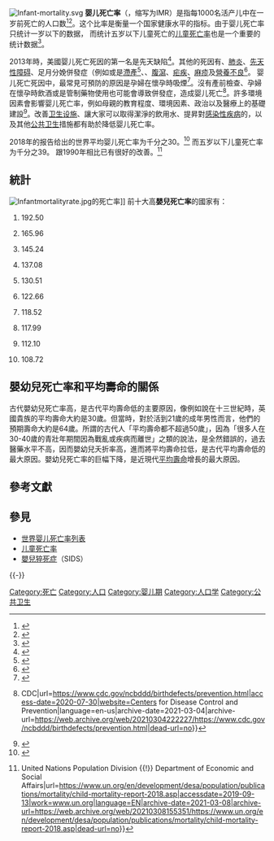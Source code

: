 {{Multiple issues|
{{expand language|1=en|page=|time=2019-09-13T12:04:55+00:00}}
{{Refimprove|time=2022-02-15T10:05:37+00:00}}
{{Expand|time=2018-03-25T11:20:44+00:00}}

}}
[[File:Infant-mortality.svg|thumb]]
'''婴儿死亡率'''（{{lang-en|infant mortality rate}}，缩写为IMR）是指每1000名活产儿中在一岁前死亡的人口数<ref>{{cite journal | vauthors = Mathews TJ, MacDorman MF | title = Infant mortality statistics from the 2009 period linked birth/infant death data set | journal = National Vital Statistics Reports | volume = 61 | issue = 8 | pages = 1–27 | date = January 2013 | pmid = 24979974 | url = https://www.cdc.gov/nchs/data/nvsr/nvsr61/nvsr61_08.pdf | access-date = 2020-08-25 | archive-date = 2020-11-15 | archive-url = https://web.archive.org/web/20201115121811/https://www.cdc.gov/nchs/data/nvsr/nvsr61/nvsr61_08.pdf | dead-url = no }}</ref><ref>{{Cite web|title=Indicator Metadata Registry Details|url=https://www.who.int/data/maternal-newborn-child-adolescent/monitor|access-date=2020-07-29|website=www.who.int|language=en|archive-date=2021-01-15|archive-url=https://web.archive.org/web/20210115104602/https://www.who.int/data/maternal-newborn-child-adolescent/monitor|dead-url=no}}</ref>{{Failed verification|reason=This is just a home page without information on IMR|date=August 2020}}。这个比率是衡量一个国家健康水平的指标。由于婴儿死亡率只统计一岁以下的数据， 而统计五岁以下儿童死亡的[[儿童死亡率|儿童死亡率]]也是一个重要的统计数据<ref>{{Cite news|url=https://data.unicef.org/topic/child-survival/under-five-mortality/|title=Under-Five Mortality|work=UNICEF|accessdate=2017-03-07|archive-date=2020-04-23|archive-url=https://web.archive.org/web/20200423234915/https://data.unicef.org/topic/child-survival/under-five-mortality/|dead-url=no}}</ref>。

2013年時，美國婴儿死亡死因的第一名是先天缺陷<ref name="pmid11837053">{{cite journal | vauthors = Mathews TJ, MacDorman MF, Menacker F | title = Infant mortality statistics from the 1999 period linked birth/infant death data set | journal = National Vital Statistics Reports | volume = 50 | issue = 4 | pages = 1–28 | date = January 2002 | pmid = 11837053 | doi = 10.1037/e558952006-001 | hdl = 1903/24216 | url = https://www.cdc.gov/nchs/data/nvsr/nvsr50/nvsr50_04.pdf | access-date = 2020-08-25 | archive-date = 2021-03-09 | archive-url = https://web.archive.org/web/20210309182709/http://www.cdc.gov/nchs/data/nvsr/nvsr50/nvsr50_04.pdf | dead-url = no }}</ref>。其他的死因有{{le|出生窒息|birth asphyxia}}、[[肺炎|肺炎]]、[[先天性障碍|先天性障碍]]、足月分娩併發症（例如{{le|臍帶脫垂|Umbilical cord prolapse}}或是[[滯產|滯產]]<ref>{{cite news|url=http://www.webmd.com/baby/understanding-labor-delivery-complications-basics#3|title=Labor and Delivery Complications -- the Basics|work=WebMD|access-date=2017-03-16|archive-date=2019-01-30|archive-url=https://web.archive.org/web/20190130091935/https://www.webmd.com/baby/understanding-labor-delivery-complications-basics#3|dead-url=no}}</ref>、{{le|新生兒感染|neonatal infection}}、[[腹瀉|腹瀉]]、[[疟疾|疟疾]]、[[麻疹|麻疹]]及[[營養不良|營養不良]]<ref>{{cite web |url=https://www.womenandchildrenfirst.org.uk/infant-mortality-newborn-health |title=Infant Mortality & Newborn Health |publisher=Women and Children First |access-date=2017-04-25 |archive-date=2019-12-10 |archive-url=https://web.archive.org/web/20191210053014/https://www.womenandchildrenfirst.org.uk/infant-mortality-newborn-health |dead-url=no }}</ref>。 婴儿死亡死因中，最常見可預防的原因是孕婦在懷孕時吸煙<ref name=pmid27467563>{{cite journal | vauthors = Hall ES, Venkatesh M, Greenberg JM | s2cid = 29303225 | title = A population study of first and subsequent pregnancy smoking behaviors in Ohio | journal = Journal of Perinatology | volume = 36 | issue = 11 | pages = 948–953 | date = November 2016 | pmid = 27467563 | doi = 10.1038/jp.2016.119 }}</ref>。沒有產前檢查、孕婦在懷孕時飲酒或是管制藥物使用也可能會導致併發症，造成婴儿死亡<ref>{{Cite web|last=CDC|date=2020-06-03|title=Commit to Healthy Choices to Help Prevent Birth Defects {{!}} CDC|url=https://www.cdc.gov/ncbddd/birthdefects/prevention.html|access-date=2020-07-30|website=Centers for Disease Control and Prevention|language=en-us|archive-date=2021-03-04|archive-url=https://web.archive.org/web/20210304222227/https://www.cdc.gov/ncbddd/birthdefects/prevention.html|dead-url=no}}</ref>{{Failed verification|reason=參考資料是有關避免一般性的先天缺陷，不是專指會造成新生兒死亡的先天缺陷|date=2020年8月}}。許多環境因素會影響婴儿死亡率，例如母親的教育程度、環境因素、政治以及醫療上的基礎建設<ref name=pmid26195213>{{cite journal | vauthors = Genowska A, Jamiołkowski J, Szafraniec K, Stepaniak U, Szpak A, Pająk A | title = Environmental and socio-economic determinants of infant mortality in Poland: an ecological study | journal = Environmental Health | volume = 14 | pages = 61 | date = July 2015 | pmid = 26195213 | pmc = 4508882 | doi = 10.1186/s12940-015-0048-1 }}</ref>。改善[[卫生设施|卫生设施]]、讓大家可以取得潔淨的飲用水、提昇對[[感染|感染性疾病]]的{{le|免疫|immunization}}，以及其他[[公共卫生|公共卫生]]措施都有助於降低婴儿死亡率。

2018年的报告给出的世界平均婴儿死亡率为千分之30。<ref>{{Cite journal|title=CHILD SURVIVAL: KEY FACTS AND FIGURES|author=UN Inter-agency Group for Child Mortality Estimation|url=https://childmortality.org/wp-content/uploads/2018/12/UN-IGME-Child-Mortality-Report-2018.pdf|journal=Levels & Trends in Child Mortality|issue=Report 2018|doi=|others=|year=2018|volume=|page=2|pmid=|access-date=2019-09-13|archive-url=https://web.archive.org/web/20200208183838/https://childmortality.org/wp-content/uploads/2018/12/UN-IGME-Child-Mortality-Report-2018.pdf|archive-date=2020-02-08|dead-url=yes}}</ref> 而五岁以下儿童死亡率为千分之39。 跟1990年相比已有很好的改善。<ref>{{Cite web|title=Levels and Trends in Child Mortality Report 2018 {{!}} United Nations Population Division {{!}} Department of Economic and Social Affairs|url=https://www.un.org/en/development/desa/population/publications/mortality/child-mortality-report-2018.asp|accessdate=2019-09-13|work=www.un.org|language=EN|archive-date=2021-03-08|archive-url=https://web.archive.org/web/20210308155351/https://www.un.org/en/development/desa/population/publications/mortality/child-mortality-report-2018.asp|dead-url=no}}</ref>

== 統計 ==
[[File:Infantmortalityrate.jpg|thumb]]的死亡率]]
前十大高'''嬰兒死亡率'''的國家有：
# {{ANG}} 192.50
# {{AFG}} 165.96
# {{SLE}} 145.24
# {{MOZ}} 137.08
# {{LBR}} 130.51
# {{NIG}} 122.66
# {{SOM}} 118.52
# {{MLI}} 117.99
# {{TJK}} 112.10
# {{GBS}} 108.72

==嬰幼兒死亡率和平均壽命的關係==
古代嬰幼兒死亡率高，是古代平均壽命低的主要原因，像例如說在十三世紀時，英國貴族的平均壽命大約是30歲。但當時，對於活到21歲的成年男性而言，他們的預期壽命大約是64歲。所謂的古代人「平均壽命都不超過50歲」，因為「很多人在30-40歲的青壯年期間因為戰亂或疾病而離世」之類的說法，是全然錯誤的，過去醫藥水平不高，因而嬰幼兒夭折率高，進而將平均壽命拉低，是古代平均壽命低的最大原因。嬰幼兒死亡率的巨幅下降，是近現代[[平均壽命|平均壽命]]增長的最大原因。{{来源请求}}

== 參考文獻 ==
{{Reflist}}

== 參見 ==
{{Portal box|死亡|医学|社会}}
* [[世界婴儿死亡率列表|世界婴儿死亡率列表]]
* [[儿童死亡率|儿童死亡率]]
* [[嬰兒猝死症|嬰兒猝死症]]（SIDS）

{{-}}
{{Death and related topics}}

{{DEFAULTSORT:Infant mortality}}
[[Category:死亡|Category:死亡]]
[[Category:人口|Category:人口]]
[[Category:婴儿期|Category:婴儿期]]
[[Category:人口学|Category:人口学]]
[[Category:公共卫生|Category:公共卫生]]